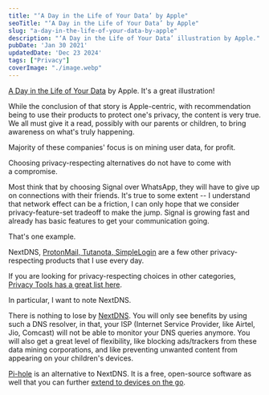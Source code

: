 ```yaml
---
title: "‘A Day in the Life of Your Data’ by Apple"
seoTitle: "‘A Day in the Life of Your Data’ by Apple"
slug: "a-day-in-the-life-of-your-data-by-apple"
description: "‘A Day in the Life of Your Data’ illustration by Apple."
pubDate: 'Jan 30 2021'
updatedDate: 'Dec 23 2024'
tags: ["Privacy"]
coverImage: "./image.webp"
---
```


[A Day in the Life of Your Data](https://www.apple.com/privacy/docs/A_Day_in_the_Life_of_Your_Data.pdf) by Apple. It's a great illustration!

While the conclusion of that story is Apple-centric, with recommendation being to use their products to protect one's privacy, the content is very true. We all must give it a read, possibly with our parents or children, to bring awareness on what's truly happening.

Majority of these companies' focus is on mining user data, for profit.

Choosing privacy-respecting alternatives do not have to come with a compromise.

Most think that by choosing Signal over WhatsApp, they will have to give up on connections with their friends. It's true to some extent -- I understand that network effect can be a friction, I can only hope that we consider privacy-feature-set tradeoff to make the jump. Signal is growing fast and already has basic features to get your communication going.

That's one example.

NextDNS, [ProtonMail, Tutanota, SimpleLogin](https://www.arun.blog/post/of-emails-and-aliases/) are a few other privacy-respecting products that I use every day.

If you are looking for privacy-respecting choices in other categories, [Privacy Tools has a great list here](https://www.privacytools.io/).

In particular, I want to note NextDNS.

There is nothing to lose by [NextDNS](https://www.arun.blog/post/my-network-setup/). You will only see benefits by using such a DNS resolver, in that, your ISP (Internet Service Provider, like Airtel, Jio, Comcast) will not be able to monitor your DNS queries anymore. You will also get a great level of flexibility, like blocking ads/trackers from these data mining corporations, and like preventing unwanted content from appearing on your children's devices.

[Pi-hole](https://pi-hole.net/) is an alternative to NextDNS. It is a free, open-source software as well that you can further [extend to devices on the go](https://docs.pi-hole.net/guides/vpn/wireguard/overview/).
